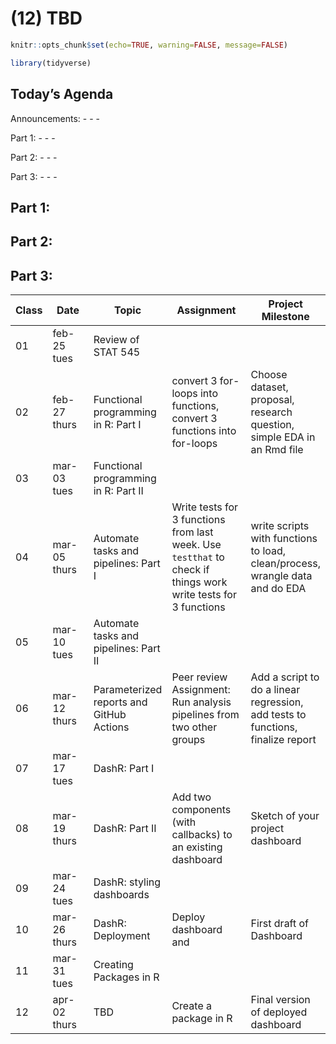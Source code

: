# (12) TBD

```r
knitr::opts_chunk$set(echo=TRUE, warning=FALSE, message=FALSE)
```

```r
library(tidyverse)
```

## Today's Agenda

Announcements:
  - 
  - 
  - 

Part 1: 
  - 
  -
  - 
  
Part 2: 
  - 
  - 
  - 

Part 3: 
  -
  - 
  - 

## Part 1: 

## Part 2: 

## Part 3: 


| Class | Date    | Topic           | Assignment            | Project Milestone |
|----|------------|-----------------|-----------------------|-------------------|
| 01 | feb-25 tues    | Review of STAT 545 | | |
| 02 | feb-27 thurs   | Functional programming in R: Part I |  convert 3 for-loops into functions, convert 3 functions into for-loops | Choose dataset, proposal, research question, simple EDA in an Rmd file |
| 03 | mar-03 tues    | Functional programming in R: Part II | | |
| 04 | mar-05 thurs   | Automate tasks and pipelines: Part I | Write tests for 3 functions from last week. Use `testthat` to check if things work write tests for 3 functions | write scripts with functions to load, clean/process, wrangle data and do EDA |
| 05 | mar-10 tues    | Automate tasks and pipelines: Part II | | |
| 06 | mar-12 thurs   | Parameterized reports and GitHub Actions  | Peer review Assignment: Run analysis pipelines from two other groups | Add a script to do a linear regression, add tests to functions, finalize report |
| 07 | mar-17 tues    | DashR: Part I | | |
| 08 | mar-19 thurs   | DashR: Part II | Add two components (with callbacks) to an existing dashboard | Sketch of your project dashboard |
| 09 | mar-24 tues    | DashR: styling dashboards | | |
| 10 | mar-26 thurs   | DashR: Deployment| Deploy dashboard and  | First draft of Dashboard|
| 11 | mar-31 tues    | Creating Packages in R | | |
| 12 | apr-02 thurs   | TBD | Create a package in R | Final version of deployed dashboard |
